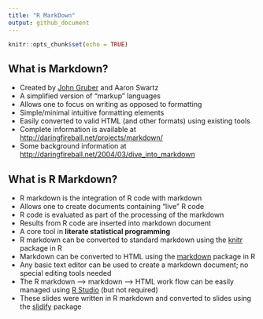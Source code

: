 ```yaml
---
title: "R MarkDown"
output: github_document
---
```


```r
knitr::opts_chunk$set(echo = TRUE)
```

## What is Markdown?

* Created by [John Gruber](http://daringfireball.net) and Aaron Swartz
* A simplified version of "markup" languages
* Allows one to focus on writing as opposed to formatting
* Simple/minimal intuitive formatting elements
* Easily converted to valid HTML (and other formats) using existing tools
* Complete information is available at [http://daringfireball.net/projects/markdown/](http://daringfireball.net/projects/markdown/)
* Some background information at [http://daringfireball.net/2004/03/dive_into_markdown](http://daringfireball.net/2004/03/dive_into_markdown)

## What is R Markdown?

* R markdown is the integration of R code with markdown 
* Allows one to create documents containing "live" R code
* R code is evaluated as part of the processing of the markdown
* Results from R code are inserted into markdown document 
* A core tool in <b>literate statistical programming</b>
* R markdown can be converted to standard markdown using the
  [knitr](http://yihui.name/knitr/) package in R
* Markdown can be converted to HTML using the [markdown](https://github.com/rstudio/markdown) package in R
* Any basic text editor can be used to create a markdown document; no special editing tools needed
* The R markdown --> markdown --> HTML work flow can be easily managed using [R Studio](http://rstudio.org) (but not required)
* These slides were written in R markdown and converted to slides
  using the [slidify](http://slidify.org) package